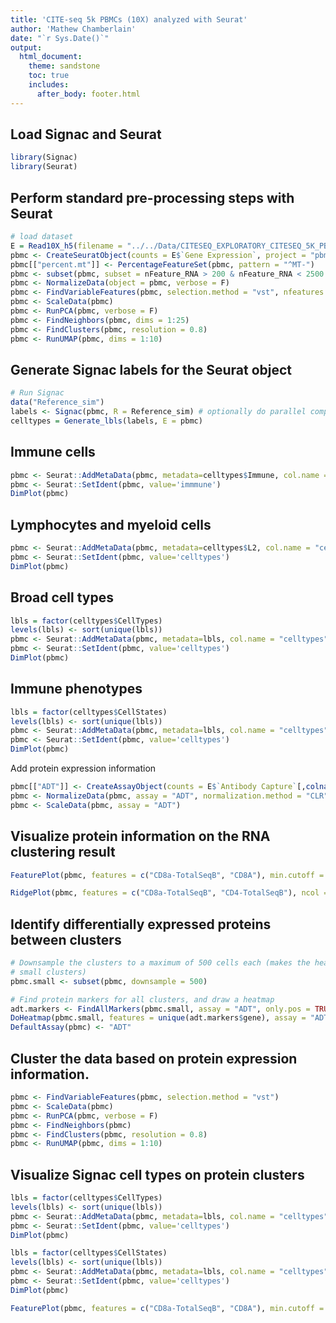 ```yaml
---
title: 'CITE-seq 5k PBMCs (10X) analyzed with Seurat'
author: 'Mathew Chamberlain'
date: "`r Sys.Date()`"
output:
  html_document:
    theme: sandstone
    toc: true
    includes:
      after_body: footer.html
---
```


## Load Signac and Seurat

```r
library(Signac)
library(Seurat)
```

## Perform standard pre-processing steps with Seurat

```r
# load dataset
E = Read10X_h5(filename = "../../Data/CITESEQ_EXPLORATORY_CITESEQ_5K_PBMCS/rawdata/Sample1/pbmc_10k_protein_v3_raw_feature_bc_matrix.h5")
pbmc <- CreateSeuratObject(counts = E$`Gene Expression`, project = "pbmc5k", min.cells = 3, min.features = 200)
pbmc[["percent.mt"]] <- PercentageFeatureSet(pbmc, pattern = "^MT-")
pbmc <- subset(pbmc, subset = nFeature_RNA > 200 & nFeature_RNA < 2500 & percent.mt < 10)
pbmc <- NormalizeData(object = pbmc, verbose = F)
pbmc <- FindVariableFeatures(pbmc, selection.method = "vst", nfeatures = 2000)
pbmc <- ScaleData(pbmc)
pbmc <- RunPCA(pbmc, verbose = F)
pbmc <- FindNeighbors(pbmc, dims = 1:25)
pbmc <- FindClusters(pbmc, resolution = 0.8)
pbmc <- RunUMAP(pbmc, dims = 1:10)
```

## Generate Signac labels for the Seurat object

```r
# Run Signac
data("Reference_sim")
labels <- Signac(pbmc, R = Reference_sim) # optionally do parallel computing by setting num.cores > 1
celltypes = Generate_lbls(labels, E = pbmc)
```

## Immune cells

```r
pbmc <- Seurat::AddMetaData(pbmc, metadata=celltypes$Immune, col.name = "immmune")
pbmc <- Seurat::SetIdent(pbmc, value='immmune')
DimPlot(pbmc)
```

## Lymphocytes and myeloid cells

```r
pbmc <- Seurat::AddMetaData(pbmc, metadata=celltypes$L2, col.name = "celltypes")
pbmc <- Seurat::SetIdent(pbmc, value='celltypes')
DimPlot(pbmc)
```

## Broad cell types

```r
lbls = factor(celltypes$CellTypes)
levels(lbls) <- sort(unique(lbls))
pbmc <- Seurat::AddMetaData(pbmc, metadata=lbls, col.name = "celltypes")
pbmc <- Seurat::SetIdent(pbmc, value='celltypes')
DimPlot(pbmc)
```

## Immune phenotypes

```r
lbls = factor(celltypes$CellStates)
levels(lbls) <- sort(unique(lbls))
pbmc <- Seurat::AddMetaData(pbmc, metadata=lbls, col.name = "celltypes")
pbmc <- Seurat::SetIdent(pbmc, value='celltypes')
DimPlot(pbmc)
```

Add protein expression information

```r
pbmc[["ADT"]] <- CreateAssayObject(counts = E$`Antibody Capture`[,colnames(E$`Antibody Capture`) %in% colnames(pbmc)])
pbmc <- NormalizeData(pbmc, assay = "ADT", normalization.method = "CLR")
pbmc <- ScaleData(pbmc, assay = "ADT")
```

## Visualize protein information on the RNA clustering result

```r
FeaturePlot(pbmc, features = c("CD8a-TotalSeqB", "CD8A"), min.cutoff = "q05", max.cutoff = "q95", ncol = 2)
```

```r
RidgePlot(pbmc, features = c("CD8a-TotalSeqB", "CD4-TotalSeqB"), ncol = 2)
```

## Identify differentially expressed proteins between clusters

```r
# Downsample the clusters to a maximum of 500 cells each (makes the heatmap easier to see for
# small clusters)
pbmc.small <- subset(pbmc, downsample = 500)

# Find protein markers for all clusters, and draw a heatmap
adt.markers <- FindAllMarkers(pbmc.small, assay = "ADT", only.pos = TRUE, verbose = F)
DoHeatmap(pbmc.small, features = unique(adt.markers$gene), assay = "ADT", angle = 90) + NoLegend()
DefaultAssay(pbmc) <- "ADT"
```

## Cluster the data based on protein expression information.

```r
pbmc <- FindVariableFeatures(pbmc, selection.method = "vst")
pbmc <- ScaleData(pbmc)
pbmc <- RunPCA(pbmc, verbose = F)
pbmc <- FindNeighbors(pbmc)
pbmc <- FindClusters(pbmc, resolution = 0.8)
pbmc <- RunUMAP(pbmc, dims = 1:10)
```

## Visualize Signac cell types on protein clusters
```r
lbls = factor(celltypes$CellTypes)
levels(lbls) <- sort(unique(lbls))
pbmc <- Seurat::AddMetaData(pbmc, metadata=lbls, col.name = "celltypes")
pbmc <- Seurat::SetIdent(pbmc, value='celltypes')
DimPlot(pbmc)
```

```r
lbls = factor(celltypes$CellStates)
levels(lbls) <- sort(unique(lbls))
pbmc <- Seurat::AddMetaData(pbmc, metadata=lbls, col.name = "celltypes")
pbmc <- Seurat::SetIdent(pbmc, value='celltypes')
DimPlot(pbmc)
```

```r
FeaturePlot(pbmc, features = c("CD8a-TotalSeqB", "CD8A"), min.cutoff = "q05", max.cutoff = "q95")
```
